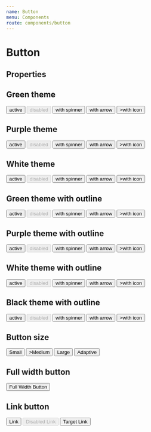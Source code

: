 ```yaml
---
name: Button
menu: Components
route: components/button
---
```



# Button

## Properties

<Props of={Button} />

## Green theme

<Playground>
    <DemoBlockWrapper>
        <Button>active</Button>
        <Button disabled>disabled</Button>
        <Button showSpinner>with spinner</Button>
        <Button showArrow>with arrow</Button>
        <Button iconLeft=<Balance />>with icon</Button>
    </DemoBlockWrapper>
</Playground>

## Purple theme

<Playground>
    <DemoBlockWrapper>
        <Button theme="purple">active</Button>
        <Button theme="purple" disabled>disabled</Button>
        <Button theme="purple" showSpinner>with spinner</Button>
        <Button theme="purple" showArrow>with arrow</Button>
        <Button theme="purple" iconLeft=<Balance />>with icon</Button>
    </DemoBlockWrapper>
</Playground>

## White theme

<Playground>
    <DemoBlockWrapper>
        <Button theme="white">active</Button>
        <Button theme="white" disabled>disabled</Button>
        <Button theme="white" showSpinner>with spinner</Button>
        <Button theme="white" showArrow>with arrow</Button>
        <Button theme="white" iconLeft=<Balance />>with icon</Button>
    </DemoBlockWrapper>
</Playground>


## Green theme with outline

<Playground>
    <DemoBlockWrapper>
        <Button type="outline">active</Button>
        <Button type="outline" disabled>disabled</Button>
        <Button type="outline" showSpinner>with spinner</Button>
        <Button type="outline" showArrow>with arrow</Button>
        <Button type="outline" iconLeft=<Balance />>with icon</Button>
    </DemoBlockWrapper>
</Playground>

## Purple theme with outline

<Playground>
    <DemoBlockWrapper>
        <Button type="outline" theme="purple">active</Button>
        <Button type="outline" theme="purple" disabled>disabled</Button>
        <Button type="outline" theme="purple" showSpinner>with spinner</Button>
        <Button type="outline" theme="purple" showArrow>with arrow</Button>
        <Button type="outline" theme="purple" iconLeft=<Balance />>with icon</Button>
    </DemoBlockWrapper>
</Playground>

## White theme with outline

<Playground>
    <DemoBlockWrapper customStyles={{
        backgroundColor: '#333333'
    }}>
        <Button type="outline" theme="white">active</Button>
        <Button type="outline" theme="white" disabled>disabled</Button>
        <Button type="outline" theme="white" showSpinner>with spinner</Button>
        <Button type="outline" theme="white" showArrow>with arrow</Button>
        <Button type="outline" theme="white" iconLeft=<Balance />>with icon</Button>
    </DemoBlockWrapper>
</Playground>

## Black theme with outline

<Playground>
    <DemoBlockWrapper>
        <Button type="outline" theme="black">active</Button>
        <Button type="outline" theme="black" disabled>disabled</Button>
        <Button type="outline" theme="black" showSpinner>with spinner</Button>
        <Button type="outline" theme="black" showArrow>with arrow</Button>
        <Button type="outline" theme="black" iconLeft=<Balance />>with icon</Button>
    </DemoBlockWrapper>
</Playground>

## Button size

<Playground>
    <DemoBlockWrapper>
        <Button sizeAll="small" showArrow>Small</Button>
        <Button sizeAll="medium" iconLeft=<Balance />>Medium</Button>
        <Button sizeAll="large">Large</Button>
        <Button sizeDesktop="large" sizeTablet="medium" sizeMobile="small" showArrow>Adaptive</Button>
    </DemoBlockWrapper>
</Playground>

## Full width button

<Playground>
    <DemoBlockWrapper customStyles={{ gridTemplateColumns: '1fr' }}>
        <Button fullWidth>Full Width Button</Button>
    </DemoBlockWrapper>
</Playground>

## Link button

<Playground>
    <DemoBlockWrapper>
        <Button href="#">Link</Button>
        <Button href="#" disabled>Disabled Link</Button>
        <Button href="#" target="_blank">Target Link</Button>
    </DemoBlockWrapper>
</Playground>
